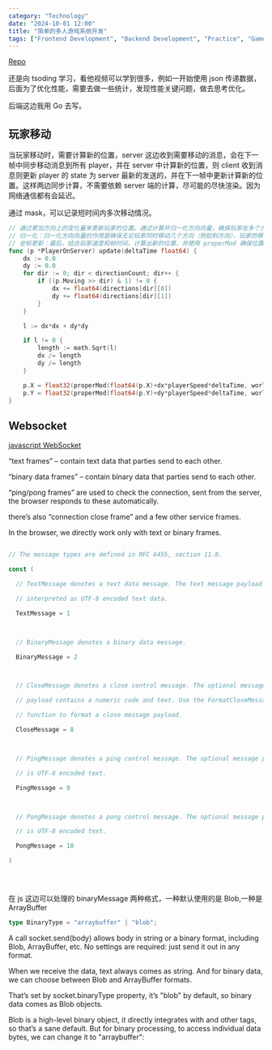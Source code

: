 ```yaml
---
category: "Technology"
date: "2024-10-01 12:00"
title: "简单的多人游戏系统开发"
tags: ["Frontend Development", "Backend Development", "Practice", "Game"]
---
```


[Repo](https://github.com/Ysoding/multiplayer-game-prototype)

还是向 tsoding 学习，看他视频可以学到很多，例如一开始使用 json 传递数据，后面为了优化性能，需要去做一些统计，发现性能关键问题，做去思考优化。

后端这边我用 Go 去写。

## 玩家移动

当玩家移动时，需要计算新的位置，server 这边收到需要移动的消息，会在下一帧中同步移动消息到所有 player，并在 server 中计算新的位置，则 client 收到消息则更新 player 的 state 为 server 最新的发送的，并在下一帧中更新计算新的位置。这样两边同步计算，不需要依赖 server 端的计算，尽可能的尽快渲染。因为网络通信都有会延迟。

通过 mask，可以记录短时间内多次移动情况。

```go
// 通过累加方向上的变化量来更新玩家的位置。通过计算并归一化方向向量，确保玩家在多个方向同时移动时，不会因为累加的方向影响到移动的速度（归一化确保移动速度一致）。
// 归一化：归一化方向向量的作用是确保无论玩家同时移动几个方向（例如斜方向），玩家的移动速度始终保持一致。
// 坐标更新：最后，结合玩家速度和帧时间，计算出新的位置，并使用 properMod 确保位置值不超出游戏世界的边界。
func (p *PlayerOnServer) update(deltaTime float64) {
	dx := 0.0
	dy := 0.0
	for dir := 0; dir < directionCount; dir++ {
		if ((p.Moving >> dir) & 1) != 0 {
			dx += float64(directions[dir][0])
			dy += float64(directions[dir][1])
		}
	}

	l := dx*dx + dy*dy

	if l != 0 {
		length := math.Sqrt(l)
		dx /= length
		dy /= length
	}

	p.X = float32(properMod(float64(p.X)+dx*playerSpeed*deltaTime, worldWidth))
	p.Y = float32(properMod(float64(p.Y)+dy*playerSpeed*deltaTime, worldHeight))
}
```

## Websocket

[javascript WebSocket](https://javascript.info/websocket)

“text frames” – contain text data that parties send to each other.

“binary data frames” – contain binary data that parties send to each other.

“ping/pong frames” are used to check the connection, sent from the server, the browser responds to these automatically.

there’s also “connection close frame” and a few other service frames.

In the browser, we directly work only with text or binary frames.

```go

// The message types are defined in RFC 6455, section 11.8.

const (

  // TextMessage denotes a text data message. The text message payload is

  // interpreted as UTF-8 encoded text data.

  TextMessage = 1



  // BinaryMessage denotes a binary data message.

  BinaryMessage = 2



  // CloseMessage denotes a close control message. The optional message

  // payload contains a numeric code and text. Use the FormatCloseMessage

  // function to format a close message payload.

  CloseMessage = 8



  // PingMessage denotes a ping control message. The optional message payload

  // is UTF-8 encoded text.

  PingMessage = 9



  // PongMessage denotes a pong control message. The optional message payload

  // is UTF-8 encoded text.

  PongMessage = 10

)





```

在 js 这边可以处理的 binaryMessage 两种格式，一种默认使用的是 Blob,一种是 ArrayBuffer

```ts
type BinaryType = "arraybuffer" | "blob";
```

A call socket.send(body) allows body in string or a binary format, including Blob, ArrayBuffer, etc. No settings are required: just send it out in any format.

When we receive the data, text always comes as string. And for binary data, we can choose between Blob and ArrayBuffer formats.

That’s set by socket.binaryType property, it’s "blob" by default, so binary data comes as Blob objects.

Blob is a high-level binary object, it directly integrates with and other tags, so that’s a sane default. But for binary processing, to access individual data bytes, we can change it to "arraybuffer":
